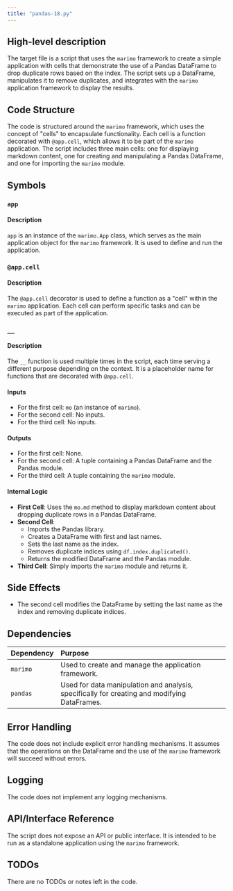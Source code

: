 ```yaml
---
title: "pandas-18.py"
---
```


## High-level description

The target file is a script that uses the `marimo` framework to create a simple application with cells that demonstrate the use of a Pandas DataFrame to drop duplicate rows based on the index. The script sets up a DataFrame, manipulates it to remove duplicates, and integrates with the `marimo` application framework to display the results.

## Code Structure

The code is structured around the `marimo` framework, which uses the concept of "cells" to encapsulate functionality. Each cell is a function decorated with `@app.cell`, which allows it to be part of the `marimo` application. The script includes three main cells: one for displaying markdown content, one for creating and manipulating a Pandas DataFrame, and one for importing the `marimo` module.

## Symbols

### `app`
#### Description
`app` is an instance of the `marimo.App` class, which serves as the main application object for the `marimo` framework. It is used to define and run the application.

### `@app.cell`
#### Description
The `@app.cell` decorator is used to define a function as a "cell" within the `marimo` application. Each cell can perform specific tasks and can be executed as part of the application.

### `__`
#### Description
The `__` function is used multiple times in the script, each time serving a different purpose depending on the context. It is a placeholder name for functions that are decorated with `@app.cell`.

#### Inputs
- For the first cell: `mo` (an instance of `marimo`).
- For the second cell: No inputs.
- For the third cell: No inputs.

#### Outputs
- For the first cell: None.
- For the second cell: A tuple containing a Pandas DataFrame and the Pandas module.
- For the third cell: A tuple containing the `marimo` module.

#### Internal Logic
- **First Cell**: Uses the `mo.md` method to display markdown content about dropping duplicate rows in a Pandas DataFrame.
- **Second Cell**: 
  - Imports the Pandas library.
  - Creates a DataFrame with first and last names.
  - Sets the last name as the index.
  - Removes duplicate indices using `df.index.duplicated()`.
  - Returns the modified DataFrame and the Pandas module.
- **Third Cell**: Simply imports the `marimo` module and returns it.

## Side Effects

- The second cell modifies the DataFrame by setting the last name as the index and removing duplicate indices.

## Dependencies

| Dependency | Purpose |
|:-----------|:--------|
| `marimo`   | Used to create and manage the application framework. |
| `pandas`   | Used for data manipulation and analysis, specifically for creating and modifying DataFrames. |

## Error Handling

The code does not include explicit error handling mechanisms. It assumes that the operations on the DataFrame and the use of the `marimo` framework will succeed without errors.

## Logging

The code does not implement any logging mechanisms.

## API/Interface Reference

The script does not expose an API or public interface. It is intended to be run as a standalone application using the `marimo` framework.

## TODOs

There are no TODOs or notes left in the code.